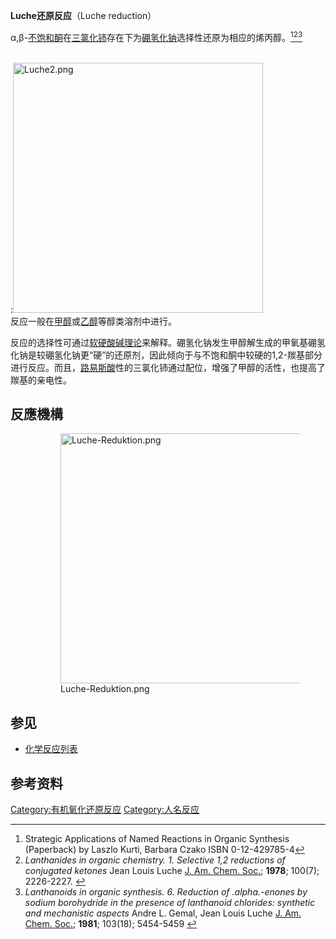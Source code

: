 '''Luche还原反应'''（Luche reduction）

α,β-[[不饱和酮|不饱和酮]]在[[三氯化铈|三氯化铈]]存在下为[[硼氢化钠|硼氢化钠]]选择性还原为相应的烯丙醇。<ref>Strategic Applications of Named Reactions in Organic Synthesis (Paperback) by Laszlo Kurti, Barbara Czako ISBN 0-12-429785-4 </ref><ref>''Lanthanides in organic chemistry. 1. Selective 1,2 reductions of conjugated ketones'' Jean Louis Luche [[J._Am._Chem._Soc.|J. Am. Chem. Soc.]]; '''1978'''; 100(7); 2226-2227. {{DOI|10.1021/ja00475a040}}</ref><ref>''Lanthanoids in organic synthesis. 6. Reduction of .alpha.-enones by sodium borohydride in the presence of lanthanoid chlorides: synthetic and mechanistic aspects'' Andre L. Gemal, Jean Louis Luche [[J._Am._Chem._Soc.|J. Am. Chem. Soc.]]; '''1981'''; 103(18); 5454-5459 {{DOI|10.1021/ja00408a029}}</ref>

<br />
:[[Image:Luche2.png|400px]]
<br />

反应一般在[[甲醇|甲醇]]或[[乙醇|乙醇]]等醇类溶剂中进行。

反应的选择性可通过[[软硬酸碱理论|软硬酸碱理论]]来解释。硼氢化钠发生甲醇解生成的甲氧基硼氢化钠是较硼氢化钠更“硬”的还原剂，因此倾向于与不饱和酮中较硬的1,2-羰基部分进行反应。而且，[[路易斯酸|路易斯酸]]性的三氯化铈通过配位，增强了甲醇的活性，也提高了羰基的亲电性。

==反應機構==

:[[Image:Luche-Reduktion.png|400px]]

==参见==
*[[化学反应列表|化学反应列表]]

==参考资料==
{{Reflist}}

[[Category:有机氧化还原反应|Category:有机氧化还原反应]]
[[Category:人名反应|Category:人名反应]]